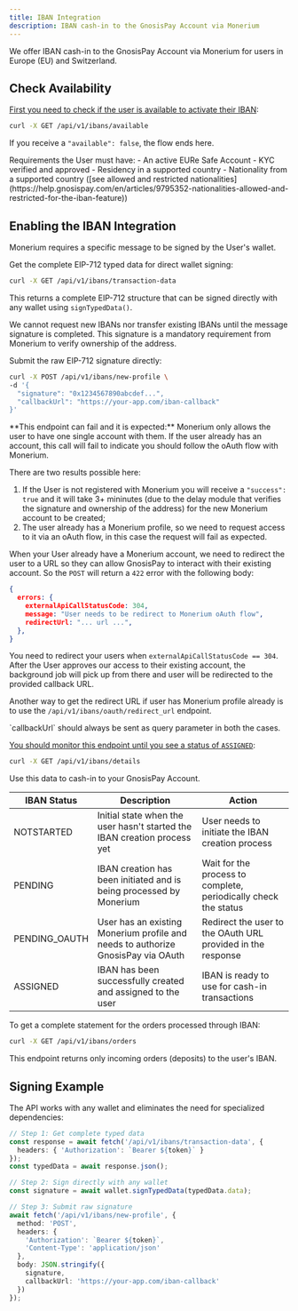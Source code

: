 ```yaml
---
title: IBAN Integration
description: IBAN cash-in to the GnosisPay Account via Monerium
---
```


We offer IBAN cash-in to the GnosisPay Account via Monerium for users in Europe (EU) and Switzerland.

## Check Availability

[First you need to check if the user is available to activate their IBAN](/api-reference/iban/check-iban-availability):

```bash cURL
curl -X GET /api/v1/ibans/available
```

If you receive a `"available": false`, the flow ends here.

<Warning>
Requirements the User must have:
- An active EURe Safe Account
- KYC verified and approved
- Residency in a supported country
- Nationality from a supported country ([see allowed and restricted nationalities](https://help.gnosispay.com/en/articles/9795352-nationalities-allowed-and-restricted-for-the-iban-feature))
</Warning>

## Enabling the IBAN Integration


<Steps titleSize="h3">
<Step title="Signing the Monerium message">

Monerium requires a specific message to be signed by the User's wallet.

Get the complete EIP-712 typed data for direct wallet signing:

```bash cURL
curl -X GET /api/v1/ibans/transaction-data
```

This returns a complete EIP-712 structure that can be signed directly with any wallet using `signTypedData()`.

<Warning>
We cannot request new IBANs nor transfer existing IBANs until the message signature is completed. This signature is a mandatory requirement from Monerium to verify ownership of the address.
</Warning>
</Step>
<Step title="Request the IBAN from Monerium">

Submit the raw EIP-712 signature directly:

```bash cURL
curl -X POST /api/v1/ibans/new-profile \
-d '{
  "signature": "0x1234567890abcdef...",
  "callbackUrl": "https://your-app.com/iban-callback"
}'
```
<Warning>
**This endpoint can fail and it is expected:** Monerium only allows the user to have one single account with them. If the user already has an account, this call will fail to indicate you should follow the oAuth flow with Monerium.
</Warning>

There are two results possible here: 

1. If the User is not registered with Monerium you will receive a `"success": true` and it will take 3+ mininutes (due to the delay module that verifies the signature and ownership of the address) for the new Monerium account to be created;
2. The user already has a Monerium profile, so we need to request access to it via an oAuth flow, in this case the request will fail as expected.

When your User already have a Monerium account, we need to redirect the user to a URL so they can allow GnosisPay to interact with
their existing account. So the `POST` will return a `422` error with the following body:

```json
{
  errors: {
    externalApiCallStatusCode: 304,
    message: "User needs to be redirect to Monerium oAuth flow",
    redirectUrl: "... url ...",
  },
}
```

You need to redirect your users when `externalApiCallStatusCode == 304`.
After the User approves our access to their existing account, the background job will pick up from there and user will be redirected to the provided callback URL.

Another way to get the redirect URL if user has Monerium profile already is to use the `/api/v1/ibans/oauth/redirect_url` endpoint.

<Note>
`callbackUrl` should always be sent as query parameter in both the cases.
</Note>

</Step>
<Step title="Get the IBAN number, BIC, Status and Connected Blockchain Address where funds are sent">

[You should monitor this endpoint until you see a status of `ASSIGNED`](/api-reference/iban/retrieve-iban-details):

```bash cURL
curl -X GET /api/v1/ibans/details
```

Use this data to cash-in to your GnosisPay Account.

| IBAN Status | Description | Action |
| ------------- | -------------- | -------------- |
| NOTSTARTED | Initial state when the user hasn't started the IBAN creation process yet | User needs to initiate the IBAN creation process |
| PENDING | IBAN creation has been initiated and is being processed by Monerium | Wait for the process to complete, periodically check the status |
| PENDING_OAUTH | User has an existing Monerium profile and needs to authorize GnosisPay via OAuth | Redirect the user to the OAuth URL provided in the response |
| ASSIGNED | IBAN has been successfully created and assigned to the user | IBAN is ready to use for cash-in transactions |
</Step>
<Step title="Get the IBAN Statement (Orders list)">

To get a complete statement for the orders processed through IBAN:

```bash cURL
curl -X GET /api/v1/ibans/orders
```

<Note>
This endpoint returns only incoming orders (deposits) to the user's IBAN.
</Note>
</Step>
</Steps>


## Signing Example

The API works with any wallet and eliminates the need for specialized dependencies:

```typescript
// Step 1: Get complete typed data
const response = await fetch('/api/v1/ibans/transaction-data', {
  headers: { 'Authorization': `Bearer ${token}` }
});
const typedData = await response.json();

// Step 2: Sign directly with any wallet
const signature = await wallet.signTypedData(typedData.data);

// Step 3: Submit raw signature
await fetch('/api/v1/ibans/new-profile', {
  method: 'POST',
  headers: { 
    'Authorization': `Bearer ${token}`,
    'Content-Type': 'application/json'
  },
  body: JSON.stringify({
    signature,
    callbackUrl: 'https://your-app.com/iban-callback'
  })
});
```
